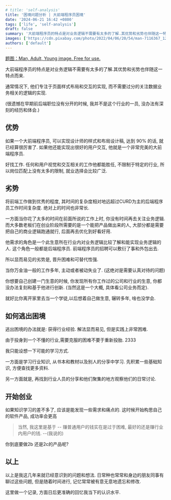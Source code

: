 ```yaml
---
# title: 'self-analysis'
title: '困境问题分析 | 大前端程序员困境'
date: '2024-06-21 16:42 +0800'
tags: ['life', 'self-analysis']
draft: false
summary: '大前端程序员的特点是对业务逻辑不需要有太多的了解.其优势和劣势也伴随这一特点而来. …'
images: ['https://cdn.pixabay.com/photo/2022/04/06/20/54/man-7116367_1280.jpg']
authors: ['default']
---
```


[题图：Man, Adult, Young image. Free for use.](https://cdn.pixabay.com/photo/2022/04/06/20/54/man-7116367_1280.jpg)

大前端程序员的特点是对业务逻辑不需要有太多的了解.其优势和劣势也伴随这一特点而来.

通常情况下, 他们专注于页面样式布局和交互的实现, 而不需要过分的关注数据业务相关的逻辑的实现.

(很遗憾在早期前后端职位没有分开的时候, 我并不是这个行业的一员, 没办法有深刻的经历和体会.)

## 优势

如果一个大前端程序员, 可以实现设计师的样式和布局设计稿, 达到 90% 的话, 就已经算很厉害了. 如果他还能实现出很好的用户交互, 他就是一个非常完美的大前端程序员.

好找工作. 任何和用户视觉和交互相关的工作他都能胜任, 不限制于特定的行业, 所以岗位匹配上没有太多的限制, 就业选择会比较广泛.

## 劣势

将前端工作做到优秀的程度, 其时间的复杂度相对地远超过CURD为主的后端程序员工作时间复杂度. 绝对上的时间也非常长.

一方面当你花了太多的时间在前面所说的工作上时, 你没有时间再去关注业务逻辑. 而大多数老板们在创业阶段所需要的是一个能把产品做出来的人, 大部分都是需要把自己的商业逻辑跑通就行, 后面再去优化到好看好用.

他需求的角色是一个此生意所在行业内对业务逻辑比较了解和能实现业务逻辑的人. 这个角色一般都是后端程序员. 前端程序员的招聘可以敷衍了事和外包出去.

所以显而易见的劣势是, 晋升困难和可替代性强.

当你万金油一般的工作多年, 主动或者被动失业了. (这绝对是需要认真对待的问题)

你想要自己创建一门生意的时候, 你发现所有你工作过的公司和行业的生意, 你都没办法复刻和基于他进行创新. (当然这是一个大概, 具体看公司业务而定).

就好比你离开家里去当一个学徒,以后想着自己做生意, 辗转多年, 啥也没学会.

## 如何逃出困境

逃出困境的办法就是: 获得行业经验. 解法显而易见, 但是实践上非常困难.

由于投身到一个不懂的行业,需要克服的困难不要于重新投胎. 2333

我只能设想一下可能的学习方式.

一方面是学习行业知识, 从书本和教材以及别人的分享中学习. 先积累一些基础知识, 方便查找更多资料.

另一方面就是, 再找到行业人员的分享和他们聚集的地方观察他们的日常讨论.

## 开始创业

如果知识学习的差不多了, 应该是能发现一些需求和痛点的. 这时候开始构思自己的软件产品, 成功率会更高

> 当然, 我这里是基于 -- 赚普通用户的钱实在是过于困难, 最好的还是赚行业内用户的钱. --(我说的)

你到底要做2b 还是2c的产品呢?

## 以上

以上是我这几年来就已经意识到的问题和想法. 日常种也常常和身边的朋友同事有聊过这些问题, 但是随着时间进行, 记忆常常被有意无意地遗忘和修改.

这里做一个记录, 方面日后更准确的回忆我当下的认识水平.

